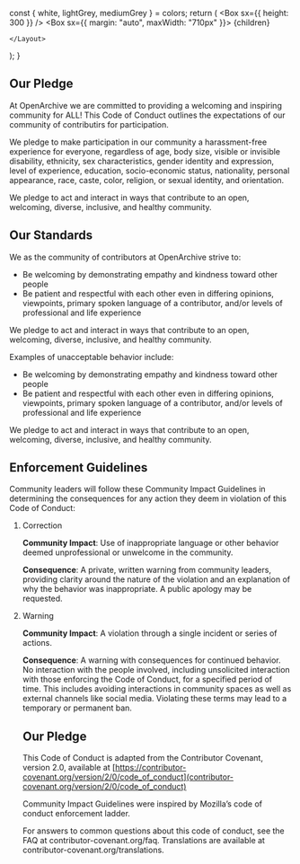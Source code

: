 
  const { white, lightGrey, mediumGrey } = colors;
  return (
    <Layout>
      <Head>
        <title>OpenArchive: Code of Conduct</title>
      </Head>
      <PageSection backgroundColor={lightGrey}>
        <Box sx={{ height: 300 }} />
      </PageSection>
      <RoleSection />
      <PageSection backgroundColor={white}>
        <Box sx={{ margin: "auto", maxWidth: "710px" }}>
          <MDXProvider components={components}>{children}</MDXProvider>
        </Box>
      </PageSection>

    </Layout>

);
}

[comment]: # "↓↓↓ Editable ↓↓↓"

## Our Pledge

At OpenArchive we are committed to providing a welcoming and inspiring community for ALL! This Code of Conduct outlines the expectations of our community of contributirs for participation.

We pledge to make participation in our community a harassment-free experience for everyone, regardless of age, body size, visible or invisible disability, ethnicity, sex characteristics, gender identity and expression, level of experience, education, socio-economic status, nationality, personal appearance, race, caste, color, religion, or sexual identity, and orientation.

We pledge to act and interact in ways that contribute to an open, welcoming, diverse, inclusive, and healthy community.

## Our Standards

We as the community of contributors at OpenArchive strive to:

- Be welcoming by demonstrating empathy and kindness toward other people
- Be patient and respectful with each other even in differing opinions, viewpoints, primary spoken language of a contributor, and/or levels of professional and life experience

We pledge to act and interact in ways that contribute to an open, welcoming, diverse, inclusive, and healthy community.

Examples of unacceptable behavior include:

- Be welcoming by demonstrating empathy and kindness toward other people
- Be patient and respectful with each other even in differing opinions, viewpoints, primary spoken language of a contributor, and/or levels of professional and life experience

We pledge to act and interact in ways that contribute to an open, welcoming, diverse, inclusive, and healthy community.

## Enforcement Guidelines

Community leaders will follow these Community Impact Guidelines in determining the consequences for any action they deem in violation of this Code of Conduct:

1. Correction

   **Community Impact**: Use of inappropriate language or other behavior deemed unprofessional or unwelcome in the community.

   **Consequence**: A private, written warning from community leaders, providing clarity around the nature of the violation and an explanation of why the behavior was inappropriate. A public apology may be requested.

2. Warning

   **Community Impact**: A violation through a single incident or series of actions.

   **Consequence**: A warning with consequences for continued behavior. No interaction with the people involved, including unsolicited interaction with those enforcing the Code of Conduct, for a specified period of time. This includes avoiding interactions in community spaces as well as external channels like social media. Violating these terms may lead to a temporary or permanent ban.

   ## Our Pledge

   This Code of Conduct is adapted from the Contributor Covenant, version 2.0, available at [https://contributor-covenant.org/version/2/0/code_of_conduct](contributor-covenant.org/version/2/0/code_of_conduct)

   Community Impact Guidelines were inspired by Mozilla’s code of conduct enforcement ladder.

   For answers to common questions about this code of conduct, see the FAQ at contributor-covenant.org/faq. Translations are available at contributor-covenant.org/translations.
